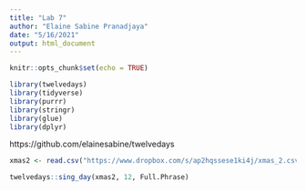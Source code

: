 ```yaml
---
title: "Lab 7"
author: "Elaine Sabine Pranadjaya"
date: "5/16/2021"
output: html_document
---
```


```r
knitr::opts_chunk$set(echo = TRUE)
```

```r
library(twelvedays)
library(tidyverse)
library(purrr)
library(stringr)
library(glue)
library(dplyr)
```

https://github.com/elainesabine/twelvedays

```r
xmas2 <- read.csv("https://www.dropbox.com/s/ap2hqssese1ki4j/xmas_2.csv?dl=1")
```

```r
twelvedays::sing_day(xmas2, 12, Full.Phrase)
```

